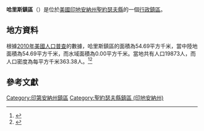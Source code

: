 {{noteTA
|G1=USState
|G2=地名
|G3=Unit
}}
{{Infobox settlement
|official_name            = 哈里斯鎮區
|native_name = Harris Township
|settlement_type          = [[行政鎮區|行政鎮區]]
|image_skyline            = 
|imagesize                = 
|image_map                = Map highlighting Harris Township, St. Joseph County, Indiana.svg
|mapsize                  = 250px
|pushpin_map  =USA Indiana
|pushpin_label = 哈里斯鎮區
|pushpin_label_position   = top
|pushpin_map_caption      = 哈里斯鎮區在印地安納州的位置
|subdivision_type         = [[世界政區索引|國家]]
|subdivision_type1        = [[美国州份|州份]]
|subdivision_type2        = [[印地安納州行政区划|縣]]
|subdivision_name         = [[美国|美国]]
|subdivision_name1        = [[印地安納州|印地安納州]]
|subdivision_name2        = [[聖約瑟夫縣_(印地安納州)|聖約瑟夫縣]]
|elevation_ft             = 774
|elevation_m              = 236
|timezone                 = [[北美东部時區|北美东部時區]]
|area_total_km2           = 54.69
|area_land_km2            = 54.69
|area_water_km2           = 0.00
|area_total_sq_mi         = 
|area_land_sq_mi          = 
|area_water_sq_mi         = 
|population_as_of         = [[2010年美國人口普查|2010]]
|population_footnotes     = 
|population_total         = 19873
|population_density_km2   = auto
|population_density_sq_mi = auto
|utc_offset               = -5
|coordinates              = {{coord|41|44|05|N|86|07|28|W|type:city_region:US-AL_source:GNS-enwiki|display=inline,title}}
| coor_pinpoint           = 
| coordinates_footnotes   = 
|timezone_DST             = EDT
|utc_offset_DST           = -4
|postal_code_type         = [[美國郵區編號|郵區編號]]
|postal_code              = 46530, 46545, 46561
|area_code                = {{link-en|电话区号574|Area code 574|574}}
|blank_name = [[地名信息系统|GNIS ID]]
|blank_info = 453376
}}
'''哈里斯鎮區'''（{{lang-en|Harris Township}}）是位於[[美國|美國]][[印地安納州|印地安納州]][[聖約瑟夫縣_(印地安納州)|聖約瑟夫縣]]的一個[[行政鎮區|行政鎮區]]。

== 地方資料 ==
根據[[2010年美國人口普查|2010年美國人口普查]]的數據，哈里斯鎮區的面積為54.69平方千米，當中陸地面積為54.69平方千米，而水域面積為0.00平方千米。當地共有人口19873人，而人口密度為每平方千米363.38人。<ref name="GR8">{{cite web|url=http://factfinder2.census.gov|publisher=[[美国人口调查局|美国人口调查局]]|accessdate=2011-05-14|title=American FactFinder|archive-date=2013-09-11|archive-url=https://web.archive.org/web/20130911234518/http://factfinder2.census.gov/|dead-url=no}}</ref><ref>{{cite web|url=https://www.citypopulation.de/en/usa/indiana/admin/|title=USA: Indiana (Counties and Townships) - City Population|access-date=2020-08-21|archive-date=2020-04-22|archive-url=https://web.archive.org/web/20200422090607/https://www.citypopulation.de/en/usa/indiana/admin/|dead-url=no}}</ref>

== 參考文獻 ==
{{reflist}}

{{聖約瑟夫縣 (印地安納州)}}

{{DEFAULTSORT:Harris Township}}
[[Category:印第安納州鎮區|Category:印第安納州鎮區]]
[[Category:聖約瑟夫縣鎮區_(印地安納州)|Category:聖約瑟夫縣鎮區 (印地安納州)]]

{{Indiana-geo-stub}}